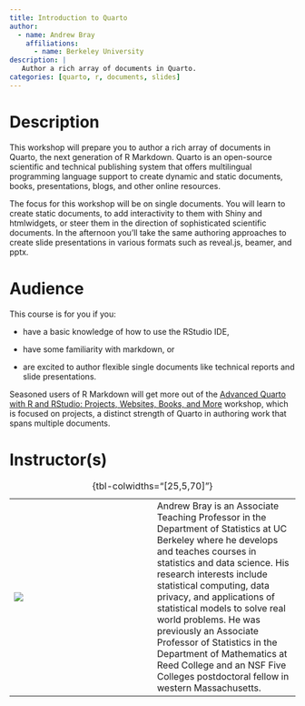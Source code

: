 ```yaml
---
title: Introduction to Quarto
author:
  - name: Andrew Bray
    affiliations:
      - name: Berkeley University    
description: |
   Author a rich array of documents in Quarto.
categories: [quarto, r, documents, slides]
---
```


# Description

This workshop will prepare you to author a rich array of documents in Quarto, the next generation of R Markdown.
Quarto is an open-source scientific and technical publishing system that offers multilingual programming language support to create dynamic and static documents, books, presentations, blogs, and other online resources.

The focus for this workshop will be on single documents.
You will learn to create static documents, to add interactivity to them with Shiny and htmlwidgets, or steer them in the direction of sophisticated scientific documents.
In the afternoon you'll take the same authoring approaches to create slide presentations in various formats such as reveal.js, beamer, and pptx.

# Audience

This course is for you if you:

-   have a basic knowledge of how to use the RStudio IDE,

-   have some familiarity with markdown, or

-   are excited to author flexible single documents like technical reports and slide presentations.

Seasoned users of R Markdown will get more out of the [Advanced Quarto with R and RStudio: Projects, Websites, Books, and More](/quarto-r-projects) workshop, which is focused on projects, a distinct strength of Quarto in authoring work that spans multiple documents.

# Instructor(s)

|                               |     |                                             |
|------------------|------------------|------------------------------------|
| ![](imagesandrew-bray.jpg)    |     | Andrew Bray is an Associate Teaching Professor in the Department of Statistics at UC Berkeley where he develops and teaches courses in statistics and data science. His research interests include statistical computing, data privacy, and applications of statistical models to solve real world problems. He was previously an Associate Professor of Statistics in the Department of Mathematics at Reed College and an NSF Five Colleges postdoctoral fellow in western Massachusetts. |

: {tbl-colwidths="\[25,5,70\]"}
